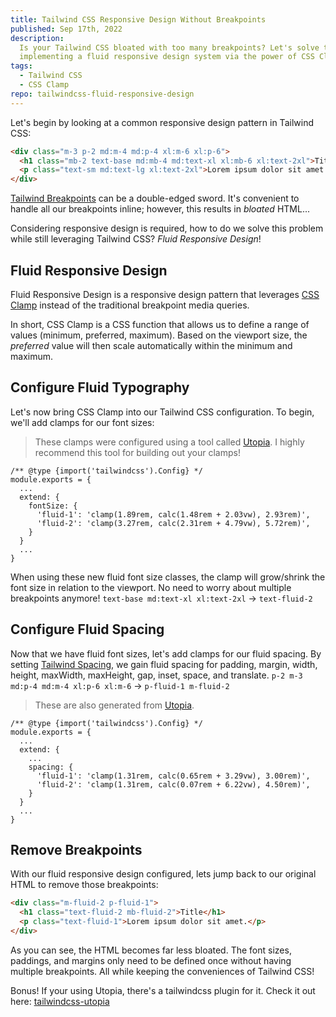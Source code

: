 ```yaml
---
title: Tailwind CSS Responsive Design Without Breakpoints
published: Sep 17th, 2022
description:
  Is your Tailwind CSS bloated with too many breakpoints? Let's solve this by
  implementing a fluid responsive design system via the power of CSS Clamp!
tags:
  - Tailwind CSS
  - CSS Clamp
repo: tailwindcss-fluid-responsive-design
---
```


Let's begin by looking at a common responsive design pattern in Tailwind CSS:

```html
<div class="m-3 p-2 md:m-4 md:p-4 xl:m-6 xl:p-6">
  <h1 class="mb-2 text-base md:mb-4 md:text-xl xl:mb-6 xl:text-2xl">Title</h1>
  <p class="text-sm md:text-lg xl:text-2xl">Lorem ipsum dolor sit amet.</p>
</div>
```

[Tailwind Breakpoints][tailwind-responsive-design] can be a double-edged sword.
It's convenient to handle all our breakpoints inline; however, this results in
_bloated_ HTML...

Considering responsive design is required, how to do we solve this problem while
still leveraging Tailwind CSS? _Fluid Responsive Design_!

## Fluid Responsive Design

Fluid Responsive Design is a responsive design pattern that leverages [CSS
Clamp][css-clamp] instead of the traditional breakpoint media queries.

In short, CSS Clamp is a CSS function that allows us to define a range of values
(minimum, preferred, maximum). Based on the viewport size, the _preferred_ value
will then scale automatically within the minimum and maximum.

## Configure Fluid Typography

Let's now bring CSS Clamp into our Tailwind CSS configuration. To begin, we'll
add clamps for our font sizes:

> These clamps were configured using a tool called [Utopia][utopia-fonts]. I
> highly recommend this tool for building out your clamps!

```js[title="tailwind.config.js"]
/** @type {import('tailwindcss').Config} */
module.exports = {
  ...
  extend: {
    fontSize: {
      'fluid-1': 'clamp(1.89rem, calc(1.48rem + 2.03vw), 2.93rem)',
      'fluid-2': 'clamp(3.27rem, calc(2.31rem + 4.79vw), 5.72rem)',
    }
  }
  ...
}
```

When using these new fluid font size classes, the clamp will grow/shrink the
font size in relation to the viewport. No need to worry about multiple
breakpoints anymore! `text-base md:text-xl xl:text-2xl` → `text-fluid-2`

## Configure Fluid Spacing

Now that we have fluid font sizes, let's add clamps for our fluid spacing. By
setting [Tailwind Spacing][tailwind-spacing], we gain fluid spacing for padding,
margin, width, height, maxWidth, maxHeight, gap, inset, space, and translate.
`p-2 m-3 md:p-4 md:m-4 xl:p-6 xl:m-6` → `p-fluid-1 m-fluid-2`

> These are also generated from [Utopia][utopia-spacing].

```js[title="tailwind.config.js"]
/** @type {import('tailwindcss').Config} */
module.exports = {
  ...
  extend: {
    ...
    spacing: {
      'fluid-1': 'clamp(1.31rem, calc(0.65rem + 3.29vw), 3.00rem)',
      'fluid-2': 'clamp(1.31rem, calc(0.07rem + 6.22vw), 4.50rem)',
    }
  }
  ...
}
```

## Remove Breakpoints

With our fluid responsive design configured, lets jump back to our original HTML
to remove those breakpoints:

```html
<div class="m-fluid-2 p-fluid-1">
  <h1 class="text-fluid-2 mb-fluid-2">Title</h1>
  <p class="text-fluid-1">Lorem ipsum dolor sit amet.</p>
</div>
```

As you can see, the HTML becomes far less bloated. The font sizes, paddings, and
margins only need to be defined once without having multiple breakpoints. All
while keeping the conveniences of Tailwind CSS!

Bonus! If your using Utopia, there's a tailwindcss plugin for it. Check it out
here: [tailwindcss-utopia][tailwindcss-utopia]

[tailwind-responsive-design]: https://tailwindcss.com/docs/responsive-design
[css-clamp]: https://developer.mozilla.org/en-US/docs/Web/CSS/clamp
[utopia-fonts]: https://utopia.fyi/type/calculator
[utopia-spacing]: https://utopia.fyi/space/calculator
[tailwind-spacing]: https://tailwindcss.com/docs/customizing-spacing
[tailwindcss-utopia]: https://github.com/cwsdigital/tailwind-utopia
